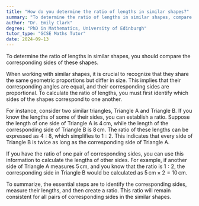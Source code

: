 ```yaml
---
title: "How do you determine the ratio of lengths in similar shapes?"
summary: "To determine the ratio of lengths in similar shapes, compare corresponding sides of the shapes."
author: "Dr. Emily Clark"
degree: "PhD in Mathematics, University of Edinburgh"
tutor_type: "GCSE Maths Tutor"
date: 2024-09-13
---
```


To determine the ratio of lengths in similar shapes, you should compare the corresponding sides of these shapes.

When working with similar shapes, it is crucial to recognize that they share the same geometric proportions but differ in size. This implies that their corresponding angles are equal, and their corresponding sides are proportional. To calculate the ratio of lengths, you must first identify which sides of the shapes correspond to one another.

For instance, consider two similar triangles, Triangle A and Triangle B. If you know the lengths of some of their sides, you can establish a ratio. Suppose the length of one side of Triangle A is $4 \, \text{cm}$, while the length of the corresponding side of Triangle B is $8 \, \text{cm}$. The ratio of these lengths can be expressed as $4:8$, which simplifies to $1:2$. This indicates that every side of Triangle B is twice as long as the corresponding side of Triangle A.

If you have the ratio of one pair of corresponding sides, you can use this information to calculate the lengths of other sides. For example, if another side of Triangle A measures $5 \, \text{cm}$, and you know that the ratio is $1:2$, the corresponding side in Triangle B would be calculated as $5 \, \text{cm} \times 2 = 10 \, \text{cm}$.

To summarize, the essential steps are to identify the corresponding sides, measure their lengths, and then create a ratio. This ratio will remain consistent for all pairs of corresponding sides in the similar shapes.
    